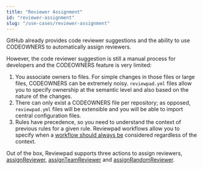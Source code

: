 ---
title: "Reviewer Assignment"
id: "reviewer-assignment"
slug: "/use-cases/reviewer-assignment"
---


GitHub already provides code reviewer suggestions and the ability to use CODEOWNERS to automatically assign reviewers.

However, the code reviewer suggestion is still a manual process for developers and the CODEOWNERS feature is very limited:

1. You associate owners to files. For simple changes in those files or large files, CODEOWNERS can be extremely noisy. `reviewpad.yml` files allow you to specify ownership at the semantic level and also based on the nature of the changes.
2. There can only exist a CODEOWNERS file per repository; as opposed, `reviewpad.yml` files will be extensible and you will be able to import central configuration files.
3. Rules have precedence, so you need to understand the context of previous rules for a given rule. Reviewpad workflows allow you to specify when a [workflow should always be](/guides/syntax#workflow) considered regardless of the context.

Out of the box, Reviewpad supports three actions to assign reviewers, [assignReviewer](/guides/built-ins#assignreviewer), [assignTeamReviewer](/guides/built-ins#assignteamreviewer) and [assignRandomReviewer](/guides/built-ins#assignrandomreviewer).

<DocCardList items={useCurrentSidebarCategory().items} />
